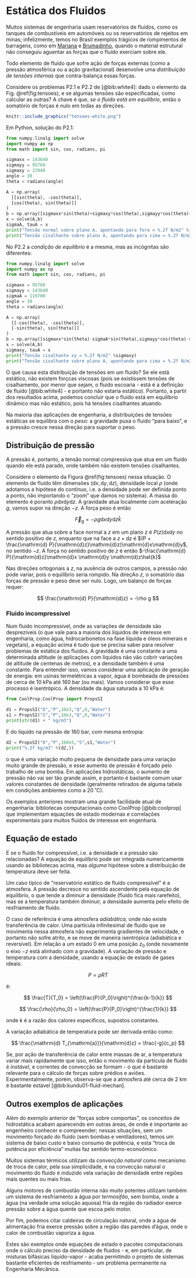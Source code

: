 # Estática dos Fluidos {#estatica}

Muitos sistemas de engenharia usam reservatórios de fluidos, como os tanques de combustíveis em automóveis ou os reservatórios de rejeitos em minas; infelizmente, temos no Brasil exemplos trágicos de rompimentos de barragens, como em [Mariana](https://g1.globo.com/minas-gerais/noticia/2015/11/barragem-de-rejeitos-se-rompe-em-distrito-de-mariana.html) e [Brumadinho](https://g1.globo.com/mg/minas-gerais/noticia/2019/01/25/bombeiros-e-defesa-civil-sao-mobilizados-para-chamada-de-rompimento-de-barragem-em-brumadinho-na-grande-bh.ghtml), quando o material estrutural não conseguiu aguentar as forças que o fluido exerciam sobre ele.

Todo elemento de fluido que sofre ação de forças externas (como a pressão atmosférica ou a ação gravitacional) desenvolve uma *distribuição de tensões internas* que contra-balança essas forças.

Considere os problemas P2.1 e P2.2 de [@bib:white4]: dado o elemento da Fig.  \@ref(fig:tensoes), e se algumas tensões são especificadas, como calcular as outras? A chave é que, *se o fluido está em equilíbrio*, então o somatório de forças é nulo em todas as direções.

```r
knitr::include_graphics("tensoes-white.png")
```

Em Python, solução do P2.1:

```python
from numpy.linalg import solve
import numpy as np
from math import sin, cos, radians, pi

sigmaxx = 143640
sigmayy = 95760
sigmaxy = 23940
angle = 30
theta = radians(angle)

A = np.array(
  [[sin(theta), -cos(theta)],
  [cos(theta), sin(theta)]]
)
b = np.array([sigmaxx*sin(theta)+sigmaxy*cos(theta),sigmayy*cos(theta)+sigmaxy*sin(theta)])
x = solve(A,b)
sigmaA, tauA = x
print("Tensão normal sobre plano A, apontando para fora = %.2f N/m2" %(sigmaA))
print("Tensão cisalhante sobre plano A, apontando para cima = %.2f N/m2" %(tauA))
```

No P2.2 a *condição de equilíbrio* é a mesma, mas as incógnitas são diferentes:

```python
from numpy.linalg import solve
import numpy as np
from math import sin, cos, radians, pi

sigmaxx = 95760
sigmayy = 143640
sigmaA = 119700
angle = 30
theta = radians(angle)

A = np.array(
  [[-cos(theta), -cos(theta)],
  [-sin(theta), sin(theta)]]
)
b = np.array([sigmaxx*sin(theta)-sigmaA*sin(theta),sigmayy*cos(theta)-sigmaA*cos(theta)])
x = solve(A,b)
sigmaxy, tauA = x
print("Tensão cisalhante xy = %.2f N/m2" %sigmaxy)
print("Tensão cisalhante sobre plano A, apontando para cima = %.2f N/m2" %(tauA))
```

O que causa esta distribuição de tensões em um fluido? Se ele está estático, não existem forçcas viscosas (pois se existissem tensões de cisalhamento, por menor que sejam, o fluido escoaria - está é a definição de fluido [@bib:white4] - e portanto não estaria estático). Portanto, a partir dos resultados acima, podemos concluir que o fluido está em equilíbrio dinâmico mas não estático, pois há tensões cisalhantes atuando.

Na maioria das aplicações de engenharia, a distribuições de tensões estáticas se equilibra com o *peso*: a gravidade puxa o fluido "para baixo", e a pressão cresce nessa direção para suportar o peso.


## Distribuição de pressão

A pressão é, portanto, a tensão normal compressiva que atua em um fluido quando ele está parado, onde também não existem tensões cisalhantes.

Considere o elemento da Figura \@ref(fig:tensoes) nessa situação. O elemento de fluido têm dimensões $(\mathrm{d}x, \mathrm{d}y, \mathrm{d}z)$, densidade local $\rho$ (onde adotamos a hipótese do contínuo, i.e. a densidade pode ser definida ponto a ponto, não importando o "zoom" que damos no sistema). A massa do elemento é poranto $\rho \mathrm{d}x \mathrm{d}y \mathrm{d}z$. A gravidade atua localmente com aceleração $g$, vamos supor na direção $-z$. A força peso é então

$$
\vec{F}_{\mathrm{g}} = - \rho g \mathrm{d}x \mathrm{d}y \mathrm{d}z \hat{k}
$$

A pressão que atua sobre a face normal a $z$ em um plano $z$ é $P(z)\mathrm{d}x\mathrm{d}y$ no sentido positivo de $z$, enquanto que na face a $z + \mathrm{d}z$ é $(P + \frac{\mathrm{d} P}{\mathrm{d}z}\mathrm{d}z)\mathrm{d}x\mathrm{d}y$, no sentido $-z$. A força no sentido positivo de $z$ é então $-\frac{\mathrm{d} P}{\mathrm{d}z}\mathrm{d}x \mathrm{d}y \mathrm{d}z\hat{k}$

Nas direções ortogonais a $z$, na ausência de outros campos, a pressão não pode variar, pois o equilíbrio seria rompido. Na direçAo $z$, o somatório das forças de pressão e peso deve ser nulo. Logo, um balanço de forças requer:

$$
\frac{\mathrm{d} P}{\mathrm{d}z} = -\rho g
$$

### Fluido incompressível

Num fluido incompressível, onde as variações de densidade são desprezíveis (o que vale para a maioria dos líquidos de interesse em engenharia, como água, hidrocarbonetos na fase líquida e óleos minerais e vegetais), a equação acima é tudo que se precisa saber para resolver problemas de estática dos fluidos. A gravidade é uma constante a uma determinada altitude (e aplicações com líquidos não vão cobrir variações de altitude de centenas de metros), e a densidade também é uma constante. Para entender isso, vamos considerar uma aplicação de geração de energia: em usinas termelétricas a vapor, água é bombeada de pressões de cerca de 10 kPa até 160 bar (ou mais). Vamos considerar que esse processo é isentrópico. A densidade da água saturada a 10 kPa é:

```python
from CoolProp.CoolProp import PropsSI

d1 = PropsSI("D","P",10e3,"Q",0,"Water")
s1 = PropsSI("S","P",10e3,"Q",0,"Water")
print(str(d1) + " kg/m3")
```
E do líquido na pressão de 160 bar, com mesma entropia:

```python
d2 = PropsSI("D","P",160e5,"S",s1,"Water")
print("%.2f kg/m3" %(d2,))
```

o que é uma variação muito pequena de densidade para uma variação muito grande de pressão, e esse aumento de pressão é forçado pelo trabalho de uma bomba. Em aplicações hidrostáticas, o aumento de pressão não vai ser tão grande assim, e portanto é bastante comum usar valores constantes de densidade (geralmente retirados de alguma tabela em condições ambientes como a 20 ˚C).

Os exemplos anteriores mostram uma grande facilidade atual de engenharia: bibliotecas computacionais como CoolProp [@bib:coolprop] que implementam equações de estado modernas e correlações experimentais para muitos fluidos de interesse em engenharia.

## Equação de estado

E se o fluido for compressível, i.e. a densidade e a pressão são relacionadas? A equação de equilíbrio pode ser integrada numericamente usando as bibliotecas acima, mas *alguma* hipótese sobre a distribuição de temperatura deve ser feita.

Um caso típico de "reservatório estático de fluido compressível" é a atmosfera. A pressão decresce no sentido ascendente pela equação de equilíbrio, o que tende a diminuir a densidade (fluido fica mais rarefeito), mas se a temperatura também diminuir, a densidade aumenta pelo efeito de resfriamento de fluido.

O caso de referência é uma atmosfera *adiabática*, onde não existe transferência de calor. Uma partícula infinitesimal de fluido que se movimenta nessa atmosfera não experimenta gradientes de velocidade, e portanto não sofre atrito, e se move de maneira isentrópica (adiabática e reversível). Em relação a um estado $0$ em uma posição $z_0$ (onde novamente o eixo $-z$ está alinhado com a gravidade). A variação de pressão e temperatura com a densidade, usando a equação de estado de gases ideais:

$$
P = \rho R T
$$

é:

$$
\frac{T}{T_0} = \left(\frac{P}{P_0}\right)^{\frac{k-1}{k}}
$$

$$
\frac{\rho}{\rho_0} = \left(\frac{P}{P_0}\right)^{\frac{1}{k}}
$$

onde $k$ é a razão dos calores específicos, supostos constantes.

A variação adiabática de temperatura pode ser derivada então como:

$$
\frac{\mathrm{d} T_{\mathrm{a}}}{\mathrm{d}z} = \frac{-g}{c_p}
$$

Se, por ação de transferência de calor entre massas de ar, a temperatura variar mais rapidamente que isso, então o movimento da partícula de fluido é *instável*, e correntes de convecção se formam - o que é bastante relevante para o cálculo de forças sobre prédios e aviões. Experimentalmente, porém, observa-se que a atmosfera até cerca de 2 km é bastante estável [@bib:kundu01-fluid-mechan].

## Outros exemplos de aplicações

Além do exemplo anterior de "forças sobre comportas", os conceitos de hidrostática acabam aparecendo em outras áreas, de onde é importante ao engenheiro conhecer e compreender; nessas situações, sem um movimento forçado do fluido (sem bombas e ventiladores), temos um sistema de baixo custo e baixo consumo de potência, e esta "troca de potência por eficiência" muitas faz sentido termo-econoômico. 

Muitos sistemas térmicos utilizam da *convecção natural* como mecanismo de troca de calor, pela sua simplicidade, e na convecção natural o movimento do fluido é induzido vela variação de densidade entre regiões mais quentes ou mais frias.

Alguns motores de combustão interna não muito potentes utilizam também um sistema de resfriamento a água por *termosifão*, sem bomba, onde a água (na verdade uma solução aquosa) fria da região do radiador exerce pressão sobre a água quente que escoa pelo motor.

Por fim, podemos citar caldeiras de circulação natural, onde a água de alimentação fria exerce pressão sobre a região das paredes d'água, onde o calor de combustão vaporiza a água.

Estes são exemplos onde equações de estado e pacotes computacionais onde o cálculo preciso da densidade de fluidos - e, em particular, de misturas bifásicas líquido-vapor - acaba permitindo o projeto de sistemas bastante eficientes de resfriamento - um problema permanente na Engenharia Mecânica.
